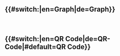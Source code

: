 <h2 class="section-collapsible-initial-collapsed section-heading--collapsed">{{#switch:{{USERLANGUAGECODE}}|en=Graph|de=Graph}}</h2>
<div style="width: 100%;" class="InteractiveSemanticGraph" data-config='{ "root":"{{FULLPAGENAME}}", "properties":["IsA","-IsA","HasSchema", "-IsInstanceOf","IsLocatedIn"], "ignore_properties":["Subcategory_of", "-Subcategory_of", "Has_query", "Display_title_of", "Display_title_of_lowercase", "Display_title_of_normalized"], "permalink":true, "depth":2, "edit": true,  "query_limit":25}'></div>
<br>
<h2 class="section-collapsible-initial-collapsed section-heading--collapsed">{{#switch:{{USERLANGUAGECODE}}|en=QR Code|de=QR-Code|#default=QR Code}}</h2>
<div class="QrCodeGenerator" data-config='{
    "text": "{{fullurl:{{FULLPAGENAME}}}}", 
    "heading": "{{{label}}}",
    "image": true, 
    "print": true, 
    "print_unit": "mm", 
    "print_format": [29,42], 
    "print_margin": [3,3,3,3], 
    "print_scale": 0.115
}' style="height: 250px; width: 200px;"></div><!-- space for the print button -->
